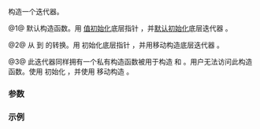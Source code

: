 {{cpp/ranges/adjacent_transform_view/iterator/title|''iterator''}}
{{cpp/ranges/adjacent_transform_view/navbar}}

{{dcl begin}}
{{dcl|num=1|since=c++23|1=
/*iterator*/() = default;
}}
{{dcl|num=2|since=c++23|1=
constexpr /*iterator*/( /*iterator*/&lt;!Const&gt; i )
    requires Const &amp;&amp;
        std::convertible_to&lt;/*inner-iterator*/&lt;false&gt;, /*inner-iterator*/&lt;Const&gt;&gt;;
}}
{{dcl|num=3|notes={{mark expos}}|1=
private:
constexpr /*iterator*/( Parent&amp; parent, /*inner-iterator*/&lt;Const&gt; inner );
}}
{{dcl end}}

构造一个迭代器。

@1@ 默认构造函数。用 {{c/core|nullptr}} [[cpp/language/value_initialization|值初始化]]底层指针 {{rlpi|/#数据成员|parent_}}，并[[cpp/language/default_initialization|默认初始化]]底层迭代器 {{rlpi|/#数据成员|inner_}}。

@2@ 从 {{c|/*iterator*/&lt;false&gt;}} 到 {{c|/*iterator*/&lt;true&gt;}} 的转换。用 {{c|i.parent_}} 初始化底层指针 {{rlpi|/#数据成员|parent_}}，并用{{box|{{ltt std|cpp/utility/move}}{{c/core|(i.inner_)}}}}移动构造底层迭代器 {{rlpi|/#数据成员|inner_}}。

@3@ 此迭代器同样拥有一个私有构造函数被用于构造 {{lc|ranges::adjacent_transform_view::begin}} 和 {{lc|ranges::adjacent_transform_view::end}}。用户无法访问此构造函数。使用 {{c|std::addressof(parent)}} 初始化 {{rlpi|/#数据成员|parent_}}，并使用{{c|std::move(inner)}} 移动构造 {{rlpi|/#数据成员|inner_}}。

===参数===
{{par begin}}
{{par|i|{{c|/*iterator*/&lt;false&gt;}}}}
{{par|parent|拥有它的 {{lc|ranges::adjacent_transform_view|adjacent_transform_view}} 类型的对象}}
{{par|inner|{{lc|ranges::adjacent_transform_view|adjacent_transform_view::}}{{ltt|cpp/ranges/adjacent_transform_view#成员类型|''inner_iterator''}} 类型的迭代器}}
{{par end}}

===示例===
{{example
|code=
|output=
}}

{{langlinks|de|en|es|ja|ru}}